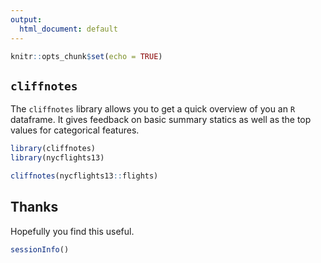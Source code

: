 ```yaml
---
output:
  html_document: default
---
```


```r
knitr::opts_chunk$set(echo = TRUE)
```

## `cliffnotes`

The `cliffnotes` library allows you to get a quick overview of you an `R` dataframe. It gives feedback on basic summary statics as well as the top values for categorical features.

```r
library(cliffnotes)
library(nycflights13)

cliffnotes(nycflights13::flights)
```

## Thanks

Hopefully you find this useful.

```r
sessionInfo()
```
